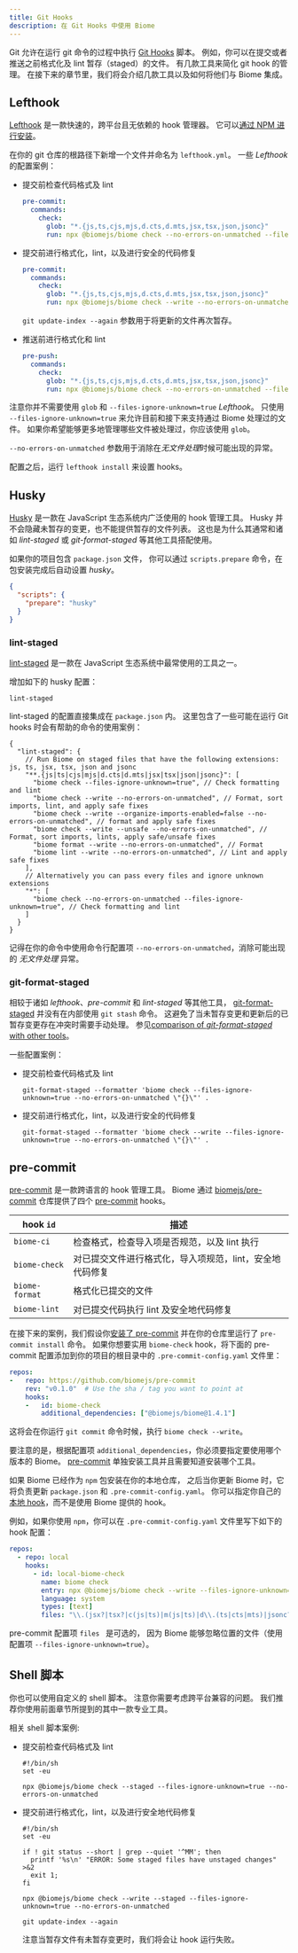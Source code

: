 ```yaml
---
title: Git Hooks
description: 在 Git Hooks 中使用 Biome
---
```


Git 允许在运行 git 命令的过程中执行 [Git Hooks](https://git-scm.com/book/en/v2/Customizing-Git-Git-Hooks) 脚本。
例如，你可以在提交或者推送之前格式化及 lint 暂存（staged）的文件。
有几款工具来简化 git hook 的管理。
在接下来的章节里，我们将会介绍几款工具以及如何将他们与 Biome 集成。


## Lefthook

[Lefthook](https://github.com/evilmartians/lefthook) 是一款快速的，跨平台且无依赖的 hook 管理器。
它可以[通过 NPM 进行安装](https://github.com/evilmartians/lefthook#install)。

在你的 git 仓库的根路径下新增一个文件并命名为 `lefthook.yml`。
一些 _Lefthook_ 的配置案例：

- 提交前检查代码格式及 lint

  ```yaml title="lefthook.yml"
  pre-commit:
    commands:
      check:
        glob: "*.{js,ts,cjs,mjs,d.cts,d.mts,jsx,tsx,json,jsonc}"
        run: npx @biomejs/biome check --no-errors-on-unmatched --files-ignore-unknown=true {staged_files}
  ```

- 提交前进行格式化，lint，以及进行安全的代码修复

  ```yaml title="lefthook.yml"
  pre-commit:
    commands:
      check:
        glob: "*.{js,ts,cjs,mjs,d.cts,d.mts,jsx,tsx,json,jsonc}"
        run: npx @biomejs/biome check --write --no-errors-on-unmatched --files-ignore-unknown=true {staged_files} && git update-index --again
  ```

  `git update-index --again` 参数用于将更新的文件再次暂存。

- 推送前进行格式化和 lint

  ```yaml title="lefthook.yml"
  pre-push:
    commands:
      check:
        glob: "*.{js,ts,cjs,mjs,d.cts,d.mts,jsx,tsx,json,jsonc}"
        run: npx @biomejs/biome check --no-errors-on-unmatched --files-ignore-unknown=true {push_files}
  ```

注意你并不需要使用 `glob` 和 `--files-ignore-unknown=true` _Lefthook_。
只使用 `--files-ignore-unknown=true` 来允许目前和接下来支持通过 Biome 处理过的文件。
如果你希望能够更多地管理哪些文件被处理过，你应该使用 `glob`。

`--no-errors-on-unmatched` 参数用于消除在*无文件处理*时候可能出现的异常。

配置之后，运行 `lefthook install` 来设置 hooks。


## Husky

[Husky](https://github.com/typicode/husky) 是一款在 JavaScript 生态系统内广泛使用的 hook 管理工具。
Husky 并不会隐藏未暂存的变更，也不能提供暂存的文件列表。
这也是为什么其通常和诸如 _lint-staged_ 或 _git-format-staged_ 等其他工具搭配使用。

如果你的项目包含 `package.json` 文件，
你可以通过 `scripts.prepare` 命令，在包安装完成后自动设置 _husky_。

```json title="package.json"
{
  "scripts": {
    "prepare": "husky"
  }
}
```

### lint-staged

[lint-staged](https://github.com/lint-staged/lint-staged) 是一款在 JavaScript 生态系统中最常使用的工具之一。

增加如下的 husky 配置：

```shell title=".husky/pre-commit"
lint-staged
```

lint-staged 的配置直接集成在 `package.json` 内。
这里包含了一些可能在运行 Git hooks 时会有帮助的命令的使用案例：

```jsonc title="package.json"
{
  "lint-staged": {
    // Run Biome on staged files that have the following extensions: js, ts, jsx, tsx, json and jsonc
    "**.{js|ts|cjs|mjs|d.cts|d.mts|jsx|tsx|json|jsonc}": [
      "biome check --files-ignore-unknown=true", // Check formatting and lint
      "biome check --write --no-errors-on-unmatched", // Format, sort imports, lint, and apply safe fixes
      "biome check --write --organize-imports-enabled=false --no-errors-on-unmatched", // format and apply safe fixes
      "biome check --write --unsafe --no-errors-on-unmatched", // Format, sort imports, lints, apply safe/unsafe fixes
      "biome format --write --no-errors-on-unmatched", // Format
      "biome lint --write --no-errors-on-unmatched", // Lint and apply safe fixes
    ],
    // Alternatively you can pass every files and ignore unknown extensions
    "*": [
      "biome check --no-errors-on-unmatched --files-ignore-unknown=true", // Check formatting and lint
    ]
  }
}
```

记得在你的命令中使用命令行配置项 `--no-errors-on-unmatched`，消除可能出现的 *无文件处理* 异常。


### git-format-staged

相较于诸如 _lefthook_、_pre-commit_ 和 _lint-staged_ 等其他工具，
[git-format-staged](https://github.com/hallettj/git-format-staged) 并没有在内部使用 `git stash` 命令。
这避免了当未暂存变更和更新后的已暂存变更存在冲突时需要手动处理。
参见[comparison of _git-format-staged_ with other tools](https://github.com/hallettj/git-format-staged#comparisons-to-similar-utilities)。

一些配置案例：

- 提交前检查代码格式及 lint

  ```shell title=".husky/pre-commit"
  git-format-staged --formatter 'biome check --files-ignore-unknown=true --no-errors-on-unmatched \"{}\"' .
  ```

- 提交前进行格式化，lint，以及进行安全的代码修复

  ```shell title=".husky/pre-commit"
  git-format-staged --formatter 'biome check --write --files-ignore-unknown=true --no-errors-on-unmatched \"{}\"' .
  ```


## pre-commit

[pre-commit](https://pre-commit.com/) 是一款跨语言的 hook 管理工具。
Biome 通过 [biomejs/pre-commit](https://github.com/biomejs/pre-commit) 仓库提供了四个 [pre-commit](https://pre-commit.com/) hooks。

| hook `id`       | 描述                                                                           |
| --------------- | ---------------------------------------------------------------------------   |
| `biome-ci`      | 检查格式，检查导入项是否规范，以及 lint 执行                                     |
| `biome-check`   | 对已提交文件进行格式化，导入项规范，lint，安全地代码修复                           |
| `biome-format`  | 格式化已提交的文件                                                              |
| `biome-lint`    | 对已提交代码执行 lint 及安全地代码修复                                           |

在接下来的案例，我们假设你[安装了 pre-commit](https://pre-commit.com/index.html#install) 并在你的仓库里运行了 `pre-commit install` 命令。
如果你想要实用 `biome-check` hook，将下面的 pre-commit 配置添加到你的项目的根目录中的 `.pre-commit-config.yaml` 文件里：

```yaml title=".pre-commit-config.yaml"
repos:
-   repo: https://github.com/biomejs/pre-commit
    rev: "v0.1.0"  # Use the sha / tag you want to point at
    hooks:
    -   id: biome-check
        additional_dependencies: ["@biomejs/biome@1.4.1"]
```

这将会在你运行 `git commit` 命令时候，执行 `biome check --write`。

要注意的是，根据配置项 `additional_dependencies`，你必须要指定要使用哪个版本的 Biome。
[pre-commit](https://pre-commit.com/) 单独安装工具并且需要知道安装哪个工具。

如果 Biome 已经作为 `npm` 包安装在你的本地仓库，
之后当你更新 Biome 时，它将负责更新 `package.json` 和 `.pre-commit-config.yaml`。
你可以指定你自己的 [本地 hook](https://pre-commit.com/index.html#repository-local-hooks)，而不是使用 Biome 提供的 hook。

例如，如果你使用 `npm`，你可以在 `.pre-commit-config.yaml` 文件里写下如下的 hook 配置：

```yaml title=".pre-commit-config.yaml"
repos:
  - repo: local
    hooks:
      - id: local-biome-check
        name: biome check
        entry: npx @biomejs/biome check --write --files-ignore-unknown=true --no-errors-on-unmatched
        language: system
        types: [text]
        files: "\\.(jsx?|tsx?|c(js|ts)|m(js|ts)|d\\.(ts|cts|mts)|jsonc?)$"
```

pre-commit 配置项 `files ` 是可选的，
因为 Biome 能够忽略位置的文件（使用配置项 `--files-ignore-unknown=true`）。


## Shell 脚本

你也可以使用自定义的 shell 脚本。
注意你需要考虑跨平台兼容的问题。
我们推荐你使用前面章节所提到的其中一款专业工具。

相关 shell 脚本案例:

- 提交前检查代码格式及 lint

  ```shell title=".git/hooks/pre-commit"
  #!/bin/sh
  set -eu

  npx @biomejs/biome check --staged --files-ignore-unknown=true --no-errors-on-unmatched
  ```

- 提交前进行格式化，lint，以及进行安全地代码修复

  ```shell title=".git/hooks/pre-commit"
  #!/bin/sh
  set -eu

  if ! git status --short | grep --quiet '^MM'; then
    printf '%s\n' "ERROR: Some staged files have unstaged changes" >&2
    exit 1;
  fi

  npx @biomejs/biome check --write --staged --files-ignore-unknown=true --no-errors-on-unmatched

  git update-index --again
  ```

  注意当暂存文件有未暂存变更时，我们将会让 hook 运行失败。

